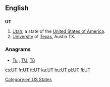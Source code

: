{{also|ut}}
==English==

==={{abbreviation-old}}===
'''UT'''

# [[Utah]], a state of the [[United States of America]].
# [[university|University]] of [[Texas]], Austin TX.

===Anagrams===
* [[Tu#English|Tu]] , [[TU#English|TU]], [[Tū#English|Tū]]

[[Category:en:US States]]

[[cs:UT]]
[[fr:UT]]
[[it:UT]]
[[ku:UT]]
[[hu:UT]]
[[pl:UT]]
[[fi:UT]]